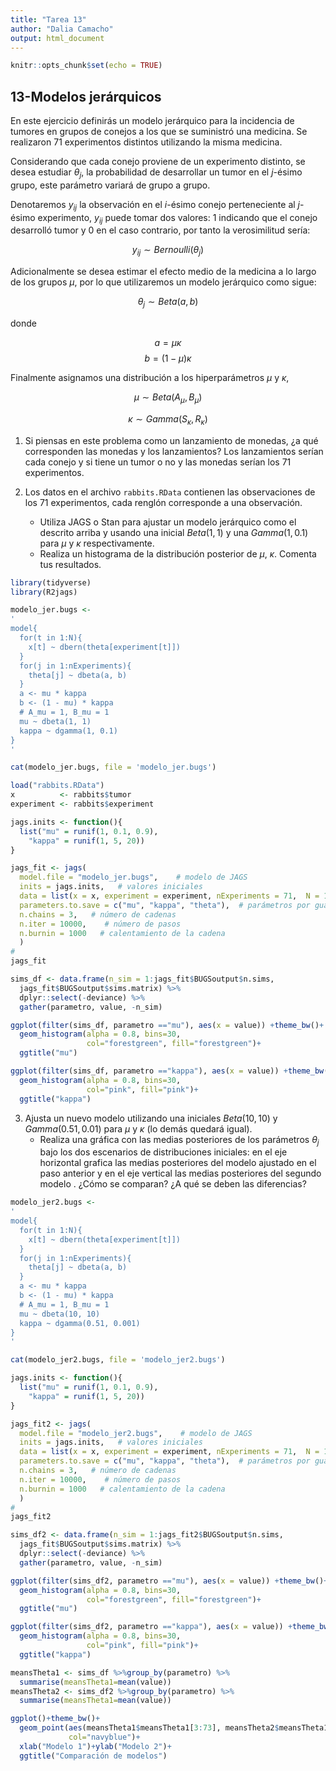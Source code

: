 ```yaml
---
title: "Tarea 13"
author: "Dalia Camacho"
output: html_document
---
```


```r
knitr::opts_chunk$set(echo = TRUE)
```
## 13-Modelos jerárquicos {-}

En este ejercicio definirás un modelo jerárquico para la incidencia de tumores
en grupos de conejos a los que se suministró una medicina. Se realizaron 71
experimentos distintos utilizando la misma medicina. 

Considerando que cada conejo proviene de un experimento distinto, se desea
estudiar $\theta_j$, la probabilidad de desarrollar un tumor en el 
$j$-ésimo grupo, este parámetro variará de grupo a grupo.

Denotaremos $y_{ij}$ la observación en el $i$-ésimo conejo perteneciente al 
$j$-ésimo experimento, $y_{ij}$ puede tomar dos valores: 1 indicando que el 
conejo desarrolló tumor y 0 en el caso contrario, por tanto la verosimilitud 
sería:

$$y_{ij} \sim Bernoulli(\theta_j)$$

Adicionalmente se desea estimar el efecto medio de la medicina a lo largo de
los grupos $\mu$, por lo que utilizaremos un modelo jerárquico como sigue:

$$\theta_j \sim Beta(a, b)$$

donde 

$$a=\mu \kappa$$
$$b=(1-\mu)\kappa$$

Finalmente asignamos una distribución a los hiperparámetros $\mu$ y $\kappa$,

$$\mu \sim Beta(A_{\mu}, B_{\mu})$$

$$\kappa \sim Gamma(S_{\kappa}, R_{\kappa})$$

1. Si piensas en este problema como un lanzamiento de monedas, ¿a qué 
corresponden las monedas y los lanzamientos?
Los lanzamientos serían cada conejo y si tiene un tumor o no y las monedas serían los 71 experimentos.

2. Los datos en el archivo `rabbits.RData` contienen las observaciones de los 
71 experimentos, 
cada renglón corresponde a una observación. 
    + Utiliza JAGS o Stan para ajustar un modelo jerárquico como el descrito 
    arriba y usando una inicial $Beta(1, 1)$ y una $Gamma(1, 0.1)$ para $\mu$ y
    $\kappa$ respectivamente. 
    + Realiza un histograma de la distribución posterior de $\mu$, $\kappa$. 
    Comenta tus resultados.

```r
library(tidyverse)
library(R2jags)
```

```r
modelo_jer.bugs <-
'
model{
  for(t in 1:N){
    x[t] ~ dbern(theta[experiment[t]])
  }
  for(j in 1:nExperiments){
    theta[j] ~ dbeta(a, b)
  }
  a <- mu * kappa
  b <- (1 - mu) * kappa
  # A_mu = 1, B_mu = 1
  mu ~ dbeta(1, 1)
  kappa ~ dgamma(1, 0.1)
}
'

cat(modelo_jer.bugs, file = 'modelo_jer.bugs')

```

```r
load("rabbits.RData")
x          <- rabbits$tumor
experiment <- rabbits$experiment

jags.inits <- function(){
  list("mu" = runif(1, 0.1, 0.9),
    "kappa" = runif(1, 5, 20))
}

jags_fit <- jags(
  model.file = "modelo_jer.bugs",    # modelo de JAGS
  inits = jags.inits,   # valores iniciales
  data = list(x = x, experiment = experiment, nExperiments = 71,  N = 1810),    # lista con los datos
  parameters.to.save = c("mu", "kappa", "theta"),  # parámetros por guardar
  n.chains = 3,   # número de cadenas
  n.iter = 10000,    # número de pasos
  n.burnin = 1000   # calentamiento de la cadena
  )
#
jags_fit
```

```r
sims_df <- data.frame(n_sim = 1:jags_fit$BUGSoutput$n.sims,
  jags_fit$BUGSoutput$sims.matrix) %>% 
  dplyr::select(-deviance) %>%
  gather(parametro, value, -n_sim)

ggplot(filter(sims_df, parametro =="mu"), aes(x = value)) +theme_bw()+
  geom_histogram(alpha = 0.8, bins=30,
                 col="forestgreen", fill="forestgreen")+
  ggtitle("mu")

ggplot(filter(sims_df, parametro =="kappa"), aes(x = value)) +theme_bw()+
  geom_histogram(alpha = 0.8, bins=30,
                 col="pink", fill="pink")+
  ggtitle("kappa")
```


3. Ajusta un nuevo modelo utilizando una iniciales $Beta(10, 10)$ y 
$Gamma(0.51, 0.01)$ para $\mu$ y $\kappa$ (lo demás quedará igual). 
    + Realiza una gráfica con las medias posteriores de los parámetros 
    $\theta_j$ bajo los dos escenarios de distribuciones iniciales: en el eje 
    horizontal grafica las medias posteriores del modelo ajustado en el paso
    anterior y en el eje vertical las medias posteriores del segundo modelo . 
    ¿Cómo se comparan? ¿A qué se deben las diferencias?
    
    
```r
modelo_jer2.bugs <-
'
model{
  for(t in 1:N){
    x[t] ~ dbern(theta[experiment[t]])
  }
  for(j in 1:nExperiments){
    theta[j] ~ dbeta(a, b)
  }
  a <- mu * kappa
  b <- (1 - mu) * kappa
  # A_mu = 1, B_mu = 1
  mu ~ dbeta(10, 10)
  kappa ~ dgamma(0.51, 0.001)
}
'

cat(modelo_jer2.bugs, file = 'modelo_jer2.bugs')

```

```r
jags.inits <- function(){
  list("mu" = runif(1, 0.1, 0.9),
    "kappa" = runif(1, 5, 20))
}

jags_fit2 <- jags(
  model.file = "modelo_jer2.bugs",    # modelo de JAGS
  inits = jags.inits,   # valores iniciales
  data = list(x = x, experiment = experiment, nExperiments = 71,  N = 1810),    # lista con los datos
  parameters.to.save = c("mu", "kappa", "theta"),  # parámetros por guardar
  n.chains = 3,   # número de cadenas
  n.iter = 10000,    # número de pasos
  n.burnin = 1000   # calentamiento de la cadena
  )
#
jags_fit2
```

```r
sims_df2 <- data.frame(n_sim = 1:jags_fit2$BUGSoutput$n.sims,
  jags_fit$BUGSoutput$sims.matrix) %>% 
  dplyr::select(-deviance) %>%
  gather(parametro, value, -n_sim)

ggplot(filter(sims_df2, parametro =="mu"), aes(x = value)) +theme_bw()+
  geom_histogram(alpha = 0.8, bins=30,
                 col="forestgreen", fill="forestgreen")+
  ggtitle("mu")

ggplot(filter(sims_df2, parametro =="kappa"), aes(x = value)) +theme_bw()+
  geom_histogram(alpha = 0.8, bins=30,
                 col="pink", fill="pink")+
  ggtitle("kappa")
```

```r
meansTheta1 <- sims_df %>%group_by(parametro) %>% 
  summarise(meansTheta1=mean(value))
meansTheta2 <- sims_df2 %>%group_by(parametro) %>% 
  summarise(meansTheta1=mean(value))

```

```r
ggplot()+theme_bw()+
  geom_point(aes(meansTheta1$meansTheta1[3:73], meansTheta2$meansTheta1[3:73]),
             col="navyblue")+
  xlab("Modelo 1")+ylab("Modelo 2")+
  ggtitle("Comparación de modelos")
```

